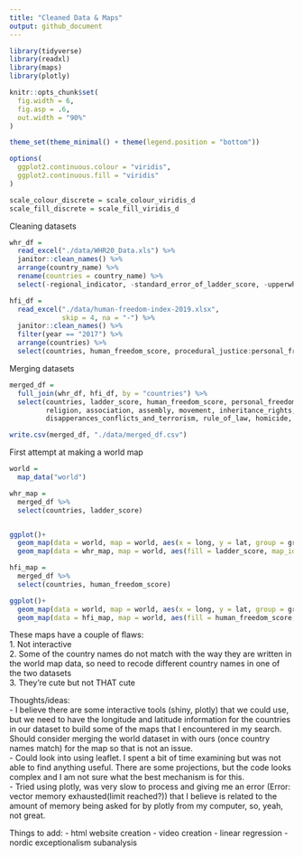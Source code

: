 ```yaml
---
title: "Cleaned Data & Maps"
output: github_document
---
```


```r
library(tidyverse)
library(readxl)
library(maps)
library(plotly)

knitr::opts_chunk$set(
  fig.width = 6,
  fig.asp = .6,
  out.width = "90%"
)

theme_set(theme_minimal() + theme(legend.position = "bottom"))

options(
  ggplot2.continuous.colour = "viridis",
  ggplot2.continuous.fill = "viridis"
)

scale_colour_discrete = scale_colour_viridis_d
scale_fill_discrete = scale_fill_viridis_d
```

Cleaning datasets

```r
whr_df = 
  read_excel("./data/WHR20_Data.xls") %>% 
  janitor::clean_names() %>% 
  arrange(country_name) %>% 
  rename(countries = country_name) %>% 
  select(-regional_indicator, -standard_error_of_ladder_score, -upperwhisker, -lowerwhisker)

hfi_df = 
  read_excel("./data/human-freedom-index-2019.xlsx",
             skip = 4, na = "-") %>% 
  janitor::clean_names() %>% 
  filter(year == "2017") %>% 
  arrange(countries) %>% 
  select(countries, human_freedom_score, procedural_justice:personal_freedom_score, government_consumption:economic_freedom_score)

```

Merging datasets

```r
merged_df = 
  full_join(whr_df, hfi_df, by = "countries") %>% 
  select(countries, ladder_score, human_freedom_score, personal_freedom_score, economic_freedom_score, 
         religion, association, assembly, movement, inheritance_rights, security_safety, 
         disapperances_conflicts_and_terrorism, rule_of_law, homicide, size_of_government)

write.csv(merged_df, "./data/merged_df.csv")
```

First attempt at making a world map

```r
world = 
  map_data("world")

whr_map =
  merged_df %>% 
  select(countries, ladder_score)


ggplot()+
  geom_map(data = world, map = world, aes(x = long, y = lat, group = group, map_id = region))+
  geom_map(data = whr_map, map = world, aes(fill = ladder_score, map_id = countries))
```

```r
hfi_map = 
  merged_df %>% 
  select(countries, human_freedom_score)

ggplot()+
  geom_map(data = world, map = world, aes(x = long, y = lat, group = group, map_id = region))+
  geom_map(data = hfi_map, map = world, aes(fill = human_freedom_score, map_id = countries))
```


These maps have a couple of flaws:  
1. Not interactive  
2. Some of the country names do not match with the way they are written in the world map data, so need to recode different country names in one of the two datasets  
3. They're cute but not THAT cute

Thoughts/ideas:  
- I believe there are some interactive tools (shiny, plotly) that we could use, but we need to have the longitude and latitude information for the countries in our dataset to build some of the maps that I encountered in my search. Should consider merging the world dataset in with ours (once country names match) for the map so that is not an issue.  
- Could look into using leaflet. I spent a bit of time examining but was not able to find anything useful. There are some projections, but the code looks complex and I am not sure what the best mechanism is for this.  
- Tried using plotly, was very slow to process and giving me an error (Error: vector memory exhausted(limit reached?)) that I believe is related to the amount of memory being asked for by plotly from my computer, so, yeah, not great.

Things to add:
- html website creation
- video creation
- linear regression
- nordic exceptionalism subanalysis

